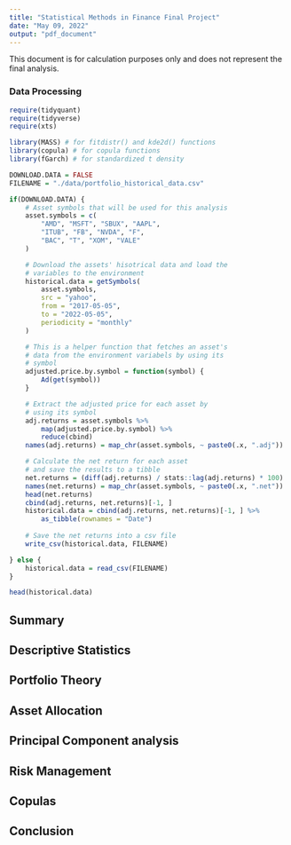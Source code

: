 ```yaml
---
title: "Statistical Methods in Finance Final Project"
date: "May 09, 2022"
output: "pdf_document"
---
```


This document is for calculation purposes only and does not represent the final analysis.

### Data Processing
```r
require(tidyquant)
require(tidyverse)
require(xts)

library(MASS) # for fitdistr() and kde2d() functions
library(copula) # for copula functions
library(fGarch) # for standardized t density
```

```r
DOWNLOAD.DATA = FALSE
FILENAME = "./data/portfolio_historical_data.csv"
```
```r
if(DOWNLOAD.DATA) {
    # Asset symbols that will be used for this analysis
    asset.symbols = c(
        "AMD", "MSFT", "SBUX", "AAPL",
        "ITUB", "FB", "NVDA", "F",
        "BAC", "T", "XOM", "VALE"
    )

    # Download the assets' hisotrical data and load the
    # variables to the environment
    historical.data = getSymbols(
        asset.symbols,
        src = "yahoo",
        from = "2017-05-05",
        to = "2022-05-05",
        periodicity = "monthly"
    )

    # This is a helper function that fetches an asset's
    # data from the environment variabels by using its
    # symbol
    adjusted.price.by.symbol = function(symbol) {
        Ad(get(symbol))
    }

    # Extract the adjusted price for each asset by
    # using its symbol
    adj.returns = asset.symbols %>%
        map(adjusted.price.by.symbol) %>%
        reduce(cbind)
    names(adj.returns) = map_chr(asset.symbols, ~ paste0(.x, ".adj"))

    # Calculate the net return for each asset
    # and save the results to a tibble
    net.returns = (diff(adj.returns) / stats::lag(adj.returns) * 100)
    names(net.returns) = map_chr(asset.symbols, ~ paste0(.x, ".net"))
    head(net.returns)
    cbind(adj.returns, net.returns)[-1, ]
    historical.data = cbind(adj.returns, net.returns)[-1, ] %>%
        as_tibble(rownames = "Date")
    
    # Save the net returns into a csv file
    write_csv(historical.data, FILENAME)

} else {
    historical.data = read_csv(FILENAME)
}

head(historical.data)
```


## Summary

## Descriptive Statistics

## Portfolio Theory

## Asset Allocation

## Principal Component analysis

## Risk Management

## Copulas

## Conclusion